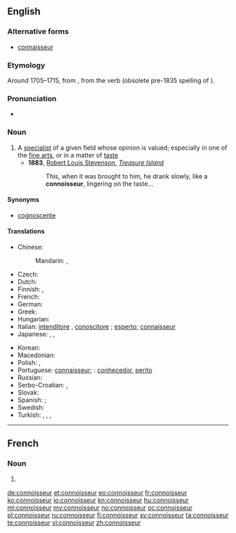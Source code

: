 ==English==

===Alternative forms===
* [[connaisseur]]

===Etymology===
Around 1705–1715, from {{etyl|fr|en}} {{term|connoisseur|lang=fr}}, from the verb {{term|connoître|lang=fr}} (obsolete pre-1835 spelling of {{term|connaître|lang=fr||to know}}).

===Pronunciation===
* {{IPA|/ˌkɒnəˈsɜr/|/ˌkɒnəˈsʊər/}}

===Noun===
{{wikipedia}}
{{en-noun}}

# A [[specialist]] of a given field whose opinion is valued; especially in one of the [[fine arts]], or in a matter of [[taste]]
#* '''1883''', [[w:Robert Louis Stevenson|Robert Louis Stevenson]], ''[[w:Treasure Island|Treasure Island]]''
#*: This, when it was brought to him, he drank slowly, like a '''connoisseur''', lingering on the taste...

====Synonyms====
* [[cognoscente]]

====Translations====
{{trans-top|specialist whose opinion is valued}}
* Chinese:
*: Mandarin: {{t|cmn|鑒定家|sc=Hani}}, {{t|cmn|鉴定家|tr=jiàndìngjiā|sc=Hani}}
* Czech: {{t|cs|znalec|m}}
* Dutch: {{t|nl|kenner|m}}
* Finnish: {{t|fi|tuntija}}, {{t|fi|erikoistuntija}}
* French: {{t+|fr|connaisseur|m}}
* German: {{t+|de|Kenner|m}}
* Greek: {{t+|el|ειδήμων|m|tr=eidímon}}
* Hungarian: {{t+|hu|műértő}}
* Italian: [[intenditore]] {{g|m}}, [[conoscitore]] {{g|m}}; [[esperto]]; [[connaisseur#Italian|connaisseur]] {{g|m}}
* Japanese: {{t|ja|鑑定家|tr=[[かんていか]], kanteika}}, {{t|ja|目利き|tr=mekiki}}, {{t|ja|鑑識家}}
{{trans-mid}}
* Korean: {{t|ko|감정가}}
* Macedonian: {{t|mk|познавач|m|tr=póznavač}}
* Polish: {{t|pl|koneser|m}}, {{t|pl|znawca|m}}
* Portuguese: [[connaisseur]]; {{qualifier|Brazil}}: [[conhecedor]], [[perito]]
* Russian: {{t+|ru|знаток|m|tr=znatók}}
* Serbo-Croatian: {{t|sh|znalac|m}}, {{t|sh|ekspert}}
* Slovak: {{t|sk|znalec|m}}
* Spanish: {{t|es|connaisseur|m}}; {{t|es|connoisseur|m}}
* Swedish: {{t+|sv|konnässör|c}}
* Turkish: {{qualifier|taste}} {{t+|tr|meraklı}}, {{t+|tr|mütehassıs}}, {{t+|tr|uzman}}, {{qualifier|taste}} {{t+|tr|erbap}}
{{trans-bottom}}

----

==French==

===Noun===
{{fr-noun|m}}

# {{obsolete spelling of|connaisseur|lang=fr}}

[[de:connoisseur]]
[[et:connoisseur]]
[[eo:connoisseur]]
[[fr:connoisseur]]
[[ko:connoisseur]]
[[io:connoisseur]]
[[kn:connoisseur]]
[[hu:connoisseur]]
[[ml:connoisseur]]
[[my:connoisseur]]
[[no:connoisseur]]
[[oc:connoisseur]]
[[pl:connoisseur]]
[[ru:connoisseur]]
[[fi:connoisseur]]
[[sv:connoisseur]]
[[ta:connoisseur]]
[[te:connoisseur]]
[[vi:connoisseur]]
[[zh:connoisseur]]